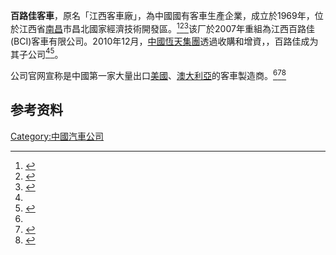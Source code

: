 {{Infobox company
| name = 江西凯马百路佳客车有限公司
| predecessor = 江西客车厂
| foundation = 1969 （江西客车厂）
| location = [[中国|中国]][[江西省|江西省]][[南昌市|南昌市]]
| industry = 汽车制造
| products = 客车
| num_employees = ~500
| parent = 中国恒天集团
| homepage = {{URL|http://www.bonluckbus.cn}}
| footnotes = 
}}

'''百路佳客車'''，原名「江西客車廠」，為中國國有客車生產企業，成立於1969年，位於江西省[[南昌|南昌]]市昌北國家經濟技術開發區。<ref name=":0">{{Cite web|url=http://www.bonluckbus.cn/about/gyblj.html|title=关于百路佳-中国恒天·百路佳客车|accessdate=2018-06-11|work=www.bonluckbus.cn|archive-url=https://web.archive.org/web/20180614054258/http://www.bonluckbus.cn/about/gyblj.html|archive-date=2018-06-14|dead-url=yes}}</ref><ref name="中國恆天‧百路佳客車">{{cite web|author=中國恆天|title=關於恆天百路佳|url=http://www.bonluckbus.cn/about/gyblj.html|access-date=2013-10-31|archive-url=https://web.archive.org/web/20131102160100/http://www.bonluckbus.cn/about/gyblj.html|archive-date=2013-11-02|dead-url=yes}}</ref><ref name="百路佳簡介">{{cite news|author=鳳凰網 汽車|title=百路佳簡介|url=http://auto.ifeng.com/company/data/news/246.shtml|accessdate=2013-10-31|archive-date=2013-11-02|archive-url=https://web.archive.org/web/20131102153450/http://auto.ifeng.com/company/data/news/246.shtml|dead-url=no}}</ref>该厂於2007年重組為江西百路佳(BCI)客車有限公司。2010年12月，[[中國恆天集團公司|中國恆天集團]]透過收購和增資，{{Fact|取得江西百路佳客車有限公司60%以上股權|date=2017年1月}}，百路佳成为其子公司<ref name=":0" /><ref>{{Cite web|url=http://www.chtgc.com/n143/n942/index.html|title=重工机械|accessdate=2018-06-11|author=|date=|work=www.chtgc.com|publisher=中国恒天集团|archive-date=2018-06-12|archive-url=https://web.archive.org/web/20180612142425/http://www.chtgc.com/n143/n942/index.html|dead-url=no}}</ref>。{{fact|2011年4月16日重組揭牌，更名為中國恒天·百路佳(BLK)客車有限公司。|date=2017年1月}}

公司官网宣称是中國第一家大量出口[[美國|美國]]、[[澳大利亞|澳大利亞]]的客車製造商。<ref name=":0" /><ref name="百路佳客车 江西百路佳客车有限公司">{{cite news|author=中國客車網|title=江西百路佳客車有限公司|url=http://www.chinabuses.com/buses/company_64.html|accessdate=2013-10-31|archive-date=2013-11-01|archive-url=https://web.archive.org/web/20131101221343/http://www.chinabuses.com/buses/company_64.html|dead-url=no}}</ref><ref name="中国恒天集团·百路佳客车公司重组揭牌在南昌举行">{{cite news|author=任静 黄欢 陶婧|title=中国恒天集团·百路佳客车公司重组揭牌在南昌举行|url=http://auto.ifeng.com/news/domesticindustry/20110417/593197.shtml|newspaper=南昌日报|accessdate=2013-10-31|archive-date=2013-11-02|archive-url=https://web.archive.org/web/20131102153446/http://auto.ifeng.com/news/domesticindustry/20110417/593197.shtml|dead-url=no}}</ref>

== 参考资料 ==
{{reflist}}

{{客车制造商}}
[[Category:中國汽車公司|Category:中國汽車公司]]